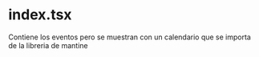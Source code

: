# index.tsx

Contiene los eventos pero se muestran con un calendario que se importa de la libreria de mantine
